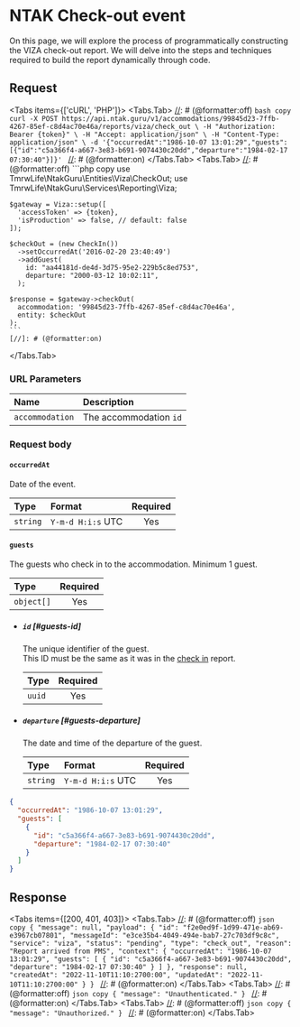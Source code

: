
# NTAK Check-out event

On this page, we will explore the process of programmatically constructing the VIZA check-out report.
We will delve into the steps and techniques required to build the report dynamically through code.

## Request

<Protocol method="POST" path="/v1/accommodations/{accommodation}/reports/viza/check_out" />

<Tabs items={['cURL', 'PHP']}>
  <Tabs.Tab>
    [//]: # (@formatter:off)
    ```bash copy
    curl -X POST https://api.ntak.guru/v1/accommodations/99845d23-7ffb-4267-85ef-c8d4ac70e46a/reports/viza/check_out \
      -H "Authorization: Bearer {token}" \
      -H "Accept: application/json" \
      -H "Content-Type: application/json" \
      -d '{"occurredAt":"1986-10-07 13:01:29","guests":[{"id":"c5a366f4-a667-3e83-b691-9074430c20dd","departure":"1984-02-17 07:30:40"}]}'
    ```
    [//]: # (@formatter:on)
  </Tabs.Tab>
  <Tabs.Tab>
    [//]: # (@formatter:off)
    ```php copy
    use TmrwLife\NtakGuru\Entities\Viza\CheckOut;
    use TmrwLife\NtakGuru\Services\Reporting\Viza;

    $gateway = Viza::setup([
      'accessToken' => {token},
      'isProduction' => false, // default: false
    ]);

    $checkOut = (new CheckIn())
      ->setOccurredAt('2016-02-20 23:40:49')
      ->addGuest(
        id: "aa44181d-de4d-3d75-95e2-229b5c8ed753",
        departure: "2000-03-12 10:02:11",
      );

    $response = $gateway->checkOut(
      accommodation: '99845d23-7ffb-4267-85ef-c8d4ac70e46a',
      entity: $checkOut
    );
    ```
    [//]: # (@formatter:on)
  </Tabs.Tab>
</Tabs>

### URL Parameters

| Name            | Description            |
|:----------------|:-----------------------|
| `accommodation` | The accommodation `id` |

### Request body

#### `occurredAt`

Date of the event.

| Type     | Format            | Required |
|:---------|:------------------|:--------:|
| `string` | `Y-m-d H:i:s` UTC |   Yes    |

#### `guests`

The guests who check in to the accommodation. Minimum 1 guest.

| Type       | Required |
|:-----------|:--------:|
| `object[]` |   Yes    |

* ##### `id` [#guests-id]

    The unique identifier of the guest. \
    This ID must be the same as it was in the [check in](/reports/viza/check_in) report.

    | Type   | Required |
    |:-------|:--------:|
    | `uuid` |   Yes    |

* ##### `departure` [#guests-departure]

    The date and time of the departure of the guest.

    | Type     | Format            | Required |
    |:---------|:------------------|:--------:|
    | `string` | `Y-m-d H:i:s` UTC |   Yes    |

[//]: # (@formatter:off)
```json copy
{
  "occurredAt": "1986-10-07 13:01:29",
  "guests": [
    {
      "id": "c5a366f4-a667-3e83-b691-9074430c20dd",
      "departure": "1984-02-17 07:30:40"
    }
  ]
}
```
[//]: # (@formatter:on)

## Response

<Tabs items={[200, 401, 403]}>
  <Tabs.Tab>
    [//]: # (@formatter:off)
    ```json copy
    {
      "message": null,
      "payload": {
        "id": "f2e0ed9f-1d99-471e-ab69-e3967cb07801",
        "messageId": "e3ce35b4-4049-494e-bab7-27c703df9c8c",
        "service": "viza",
        "status": "pending",
        "type": "check_out",
        "reason": "Report arrived from PMS",
        "context": {
          "occurredAt": "1986-10-07 13:01:29",
          "guests": [
            {
              "id": "c5a366f4-a667-3e83-b691-9074430c20dd",
              "departure": "1984-02-17 07:30:40"
            }
          ]
        },
        "response": null,
        "createdAt": "2022-11-10T11:10:2700:00",
        "updatedAt": "2022-11-10T11:10:2700:00"
      }
    }
    ```
    [//]: # (@formatter:on)
  </Tabs.Tab>
  <Tabs.Tab>
    [//]: # (@formatter:off)
    ```json copy
    {
      "message": "Unauthenticated."
    }
    ```
    [//]: # (@formatter:on)
  </Tabs.Tab>
  <Tabs.Tab>
    [//]: # (@formatter:off)
    ```json copy
    {
      "message": "Unauthorized."
    }
    ```
    [//]: # (@formatter:on)
  </Tabs.Tab>
</Tabs>
